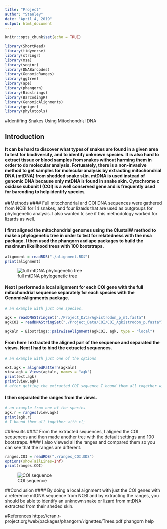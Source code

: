 ```yaml
---
title: "Project"
author: "Stanley"
date: "April 4, 2019"
output: html_document
---
```


```r
knitr::opts_chunk$set(echo = TRUE)
```

```r
library(ShortRead)
library(tidyverse)
library(stringr)
library(msa)
library(seqinr)
library(DNABarcodes)
library(GenomicRanges)
library(ggtree)
library(ape)
library(phangorn)
library(Biostrings)
library(BarcodingR)
library(GenomicAlignments)
library(geiger)
library(phylotools)

```

#Identifing Snakes Using Mitochondrial DNA


## Introduction
#### It can be hard to discover what types of snakes are found in a given area to test for biodiversity, and to identify unknown species. It is also hard to extract tissue or blood samples from snakes without harming them in order to do molecular analysis. Fortunately, there is a non-invasive method to get samples for molecular analysis by extracting mitochondrial DNA (mtDNA) from shedded snake skin. mtDNA is used instead of genomic DNA because only mtDNA is found in snake skin.  Cytochrome c oxidase subunit I (COI) is a well conserved gene and is frequently used for barcoding to help identify species. 


##Methods
#### Full mitochondrial and COI DNA sequences were gathered from NCBI for 14 snakes, and four lizards that are used as outgroups for phylogenetic analysis. I also wanted to see if this methodology worked for lizards as well. 

#### I first aligned the mitochondrial genomes using the ClustalW method to make a phylogenetic tree in order to test for relatedness with the msa package. I then used the phangorn and ape packages to build the maximum likelihood trees with 100 bootstraps. 
```r
alignment = readRDS("./alignment.RDS")
print(alignment) 

```
![full mtDNA phylogenetic tree](./root_full_tree.png)



#### Next I performed a local alignment for each COI gene with the full mitochondrial sequence separately for each species with the GenomicAlignments package. 
```r
# an example with just one species.

agk = readDNAStringSet("./Project_Data/Agkistrodon_p_mt.fasta")
agkCOI = readDNAStringSet("./Project_Data/COI/COI_Agkistrodon_p.fasta")

agkaln = Biostrings::pairwiseAlignment(agkCOI, agk, type = "local")


```



#### From here I extracted the aligned part of the sequence and separated the views. Next I had to bind the extracted sequences. 
```r
# an example with just one of the options

ext.agk = alignedPattern(agkaln)
view.agk = Views(agkaln, names = "agk")
print(ext.agk)
print(view.agk)
# after getting the extracted COI sequence I bound them all together with c()

```


#### I then separated the ranges from the views. 
```r
# an example from one of the species 
agk.r = ranges(view.agk)
print(agk.r)
# I bound them all together with c()
```


##Results
#### From the extracted sequences, I aligned the COI sequences and then made another tree with the default settings and 100 bootstraps.
#### I also viewed all the ranges and compared them so you can see that the ranges are different.
```r
ranges.COI = readRDS("./ranges_COI.RDS")
options(showTailLines=Inf)
print(ranges.COI)
```
![COI sequence](./full_COI_tree.png)


##Conclusion
#### By doing a local alignment with just the COI genes with a reference mtDNA sequence from NCBI and by extracting the ranges, you should be able to identify an unknown snake or lizard from mtDNA extracted from their sheded skin.


#References
https://cran.r-project.org/web/packages/phangorn/vignettes/Trees.pdf 
phangorn help







